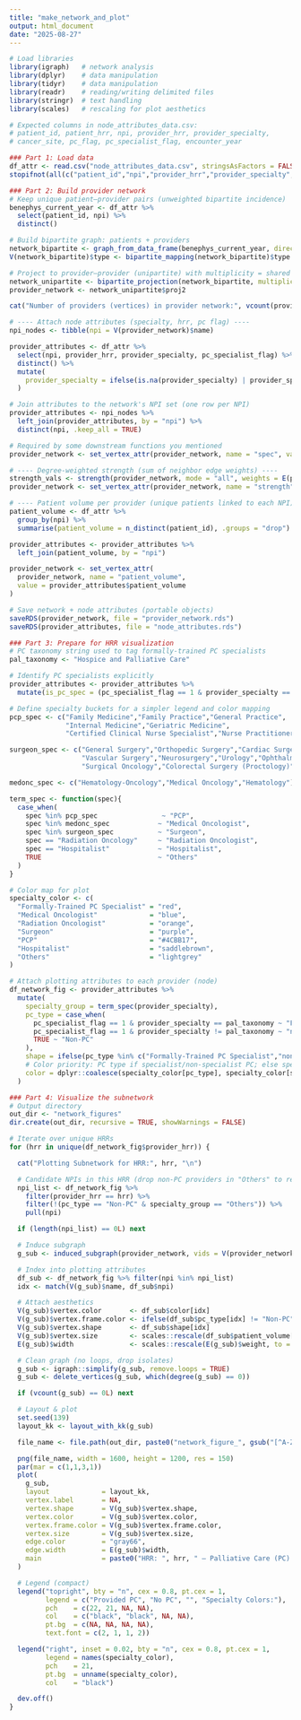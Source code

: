 ```yaml
---
title: "make_network_and_plot"
output: html_document
date: "2025-08-27"
---
```


```r
# Load libraries
library(igraph)   # network analysis
library(dplyr)    # data manipulation
library(tidyr)    # data manipulation
library(readr)    # reading/writing delimited files
library(stringr)  # text handling
library(scales)   # rescaling for plot aesthetics

# Expected columns in node_attributes_data.csv:
# patient_id, patient_hrr, npi, provider_hrr, provider_specialty,
# cancer_site, pc_flag, pc_specialist_flag, encounter_year

### Part 1: Load data
df_attr <- read.csv("node_attributes_data.csv", stringsAsFactors = FALSE)
stopifnot(all(c("patient_id","npi","provider_hrr","provider_specialty","pc_specialist_flag") %in% names(df_attr)))

### Part 2: Build provider network
# Keep unique patient–provider pairs (unweighted bipartite incidence)
benephys_current_year <- df_attr %>%
  select(patient_id, npi) %>%
  distinct()

# Build bipartite graph: patients + providers
network_bipartite <- graph_from_data_frame(benephys_current_year, directed = FALSE)
V(network_bipartite)$type <- bipartite_mapping(network_bipartite)$type

# Project to provider–provider (unipartite) with multiplicity = shared patients
network_unipartite <- bipartite_projection(network_bipartite, multiplicity = TRUE)
provider_network <- network_unipartite$proj2

cat("Number of providers (vertices) in provider network:", vcount(provider_network), "\n")

# ---- Attach node attributes (specialty, hrr, pc flag) ----
npi_nodes <- tibble(npi = V(provider_network)$name)

provider_attributes <- df_attr %>%
  select(npi, provider_hrr, provider_specialty, pc_specialist_flag) %>%
  distinct() %>%
  mutate(
    provider_specialty = ifelse(is.na(provider_specialty) | provider_specialty == "", "Unknown", provider_specialty)
  )

# Join attributes to the network's NPI set (one row per NPI)
provider_attributes <- npi_nodes %>%
  left_join(provider_attributes, by = "npi") %>%
  distinct(npi, .keep_all = TRUE)

# Required by some downstream functions you mentioned
provider_network <- set_vertex_attr(provider_network, name = "spec", value = provider_attributes$provider_specialty)

# ---- Degree-weighted strength (sum of neighbor edge weights) ----
strength_vals <- strength(provider_network, mode = "all", weights = E(provider_network)$weight)
provider_network <- set_vertex_attr(provider_network, name = "strength", value = strength_vals)

# ---- Patient volume per provider (unique patients linked to each NPI) ----
patient_volume <- df_attr %>%
  group_by(npi) %>%
  summarise(patient_volume = n_distinct(patient_id), .groups = "drop")

provider_attributes <- provider_attributes %>%
  left_join(patient_volume, by = "npi")

provider_network <- set_vertex_attr(
  provider_network, name = "patient_volume",
  value = provider_attributes$patient_volume
)

# Save network + node attributes (portable objects)
saveRDS(provider_network, file = "provider_network.rds")
saveRDS(provider_attributes, file = "node_attributes.rds")

### Part 3: Prepare for HRR visualization
# PC taxonomy string used to tag formally-trained PC specialists
pal_taxonomy <- "Hospice and Palliative Care"

# Identify PC specialists explicitly
provider_attributes <- provider_attributes %>%
  mutate(is_pc_spec = (pc_specialist_flag == 1 & provider_specialty == pal_taxonomy))

# Define specialty buckets for a simpler legend and color mapping
pcp_spec <- c("Family Medicine","Family Practice","General Practice",
              "Internal Medicine","Geriatric Medicine",
              "Certified Clinical Nurse Specialist","Nurse Practitioner","Physician Assistant")

surgeon_spec <- c("General Surgery","Orthopedic Surgery","Cardiac Surgery","Thoracic Surgery",
                  "Vascular Surgery","Neurosurgery","Urology","Ophthalmology",
                  "Surgical Oncology","Colorectal Surgery (Proctology)")

medonc_spec <- c("Hematology-Oncology","Medical Oncology","Hematology")

term_spec <- function(spec){
  case_when(
    spec %in% pcp_spec                ~ "PCP",
    spec %in% medonc_spec            ~ "Medical Oncologist",
    spec %in% surgeon_spec           ~ "Surgeon",
    spec == "Radiation Oncology"     ~ "Radiation Oncologist",
    spec == "Hospitalist"            ~ "Hospitalist",
    TRUE                             ~ "Others"
  )
}

# Color map for plot
specialty_color <- c(
  "Formally-Trained PC Specialist" = "red",
  "Medical Oncologist"             = "blue",
  "Radiation Oncologist"           = "orange",
  "Surgeon"                        = "purple",
  "PCP"                            = "#4CBB17",
  "Hospitalist"                    = "saddlebrown",
  "Others"                         = "lightgrey"
)

# Attach plotting attributes to each provider (node)
df_network_fig <- provider_attributes %>%
  mutate(
    specialty_group = term_spec(provider_specialty),
    pc_type = case_when(
      pc_specialist_flag == 1 & provider_specialty == pal_taxonomy ~ "Formally-Trained PC Specialist",
      pc_specialist_flag == 1 & provider_specialty != pal_taxonomy ~ "non-specialist PC",
      TRUE ~ "Non-PC"
    ),
    shape = ifelse(pc_type %in% c("Formally-Trained PC Specialist","non-specialist PC"), "square", "circle"),
    # Color priority: PC type if specialist/non-specialist PC; else specialty group
    color = dplyr::coalesce(specialty_color[pc_type], specialty_color[specialty_group])
  )

### Part 4: Visualize the subnetwork
# Output directory
out_dir <- "network_figures"
dir.create(out_dir, recursive = TRUE, showWarnings = FALSE)

# Iterate over unique HRRs
for (hrr in unique(df_network_fig$provider_hrr)) {

  cat("Plotting Subnetwork for HRR:", hrr, "\n")

  # Candidate NPIs in this HRR (drop non-PC providers in "Others" to reduce clutter)
  npi_list <- df_network_fig %>%
    filter(provider_hrr == hrr) %>%
    filter(!(pc_type == "Non-PC" & specialty_group == "Others")) %>%
    pull(npi)

  if (length(npi_list) == 0L) next

  # Induce subgraph
  g_sub <- induced_subgraph(provider_network, vids = V(provider_network)[name %in% npi_list])

  # Index into plotting attributes
  df_sub <- df_network_fig %>% filter(npi %in% npi_list)
  idx <- match(V(g_sub)$name, df_sub$npi)

  # Attach aesthetics
  V(g_sub)$vertex.color       <- df_sub$color[idx]
  V(g_sub)$vertex.frame.color <- ifelse(df_sub$pc_type[idx] != "Non-PC", "black", NA)
  V(g_sub)$vertex.shape       <- df_sub$shape[idx]
  V(g_sub)$vertex.size        <- scales::rescale(df_sub$patient_volume[idx], to = c(3, 6), na.value = 3)
  E(g_sub)$width              <- scales::rescale(E(g_sub)$weight, to = c(0.5, 2), na.value = 0.5)

  # Clean graph (no loops, drop isolates)
  g_sub <- igraph::simplify(g_sub, remove.loops = TRUE)
  g_sub <- delete_vertices(g_sub, which(degree(g_sub) == 0))

  if (vcount(g_sub) == 0L) next

  # Layout & plot
  set.seed(139)
  layout_kk <- layout_with_kk(g_sub)

  file_name <- file.path(out_dir, paste0("network_figure_", gsub("[^A-Za-z0-9]+","_", hrr), ".png"))

  png(file_name, width = 1600, height = 1200, res = 150)
  par(mar = c(1,1,3,1))
  plot(
    g_sub,
    layout             = layout_kk,
    vertex.label       = NA,
    vertex.shape       = V(g_sub)$vertex.shape,
    vertex.color       = V(g_sub)$vertex.color,
    vertex.frame.color = V(g_sub)$vertex.frame.color,
    vertex.size        = V(g_sub)$vertex.size,
    edge.color         = "gray66",
    edge.width         = E(g_sub)$width,
    main               = paste0("HRR: ", hrr, " — Palliative Care (PC) Subnetwork")
  )

  # Legend (compact)
  legend("topright", bty = "n", cex = 0.8, pt.cex = 1,
         legend = c("Provided PC", "No PC", "", "Specialty Colors:"),
         pch    = c(22, 21, NA, NA),
         col    = c("black", "black", NA, NA),
         pt.bg  = c(NA, NA, NA, NA),
         text.font = c(2, 1, 1, 2))

  legend("right", inset = 0.02, bty = "n", cex = 0.8, pt.cex = 1,
         legend = names(specialty_color),
         pch    = 21,
         pt.bg  = unname(specialty_color),
         col    = "black")

  dev.off()
}
```

